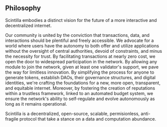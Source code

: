 ## Philosophy

Scintilla embodies a distinct vision for the future of a more interactive and decentralized internet.

Our community is united by the conviction that transactions, data, and interactions should be plentiful and freely accessible.
We advocate for a world where users have the autonomy to both offer and utilize applications without the oversight of central authorities, devoid of constraints, and minus the necessity for trust.
By facilitating transactions at nearly zero cost, we open the door to widespread participation in the network.
By allowing any module to join the network, given at least one validator's support, we pave the way for limitless innovation.
By simplifying the process for anyone to generate tokens, establish DAOs, their governance structures, and digital identities, we're crafting the foundations for a new, more open, transparent, and equitable internet.
Moreover, by fostering the creation of reputations within a trustless framework, linked to an automated budget system, we ensure the network's ability to self-regulate and evolve autonomously as long as it remains operational.

Scintilla is a decentralized, open-source, scalable, permisionless, anti-fragile protocol that take a stance on a data and computation abundance.

